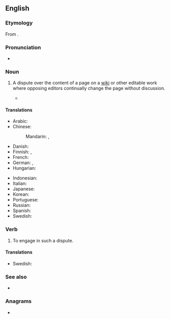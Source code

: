 ==English==

===Etymology===
From {{com|en|edit|war}}.

===Pronunciation===
* {{audio|en|En-edit war.oga|Audio}}

===Noun===
{{en-noun}}

# {{lb|en|Wiktionary and WMF jargon}} A dispute over the content of a page on a [[wiki]] or other editable work where opposing editors continually change the page without discussion.
#: {{ux|en|As with dinner-table discussions, it is best to avoid editing articles about politics or religion unless one wishes to become entrenched in a perpetual '''edit war'''.}}
#* {{quote-book|en|author=Phoebe Ayers|title=How Wikipedia Works|year=2008|publisher=No Starch Press|pageurl=https://books.google.com/books?id=lHdi1CEPLb4C&pg=PA388&dq=%22edit+war%22&hl=en&cd=4&source=gbs_api#v=onepage&q=%22edit%20war%22&f=false|isbn=978-1-59327-176-3|author2=Charles Matthews|author3=Ben Yates|page=388|passage=An unproductive '''edit war''' results as editors change the page back and forth between two incompatible versions, without troubling to engage in discussions.}}

====Translations====
{{trans-top|a dispute over the content of a page on a wiki or other editable work}}
* Arabic: {{t|ar|حَرْب اَلتَّحْرِير|f}}
* Chinese:
*: Mandarin: {{t|cmn|編輯戰|sc=Hani}}, {{t|cmn|编辑战|tr=biānjí zhàn|sc=Hani}}
* Danish: {{t|da|redigeringskrig|n}}
* Finnish: {{t|fi|muokkaussota}}, {{t|fi|palautussota}}
* French: {{t+|fr|guerre d'édition|f}}
* German: {{t|de|Edit-War|m}}, {{t|de|Bearbeitungskrieg|f}}
* Hungarian: {{t|hu|szerkesztési háború}}
{{trans-mid}}
* Indonesian: {{t|id|perang suntingan}}
* Italian: {{t|it|guerra di modifiche|f}}
* Japanese: {{t|ja|編集合戦|tr=へんしゅうがっせん, henshū gassen|sc=Jpan}}
* Korean: {{t|ko|편집 분쟁|sc=Kore}}
* Portuguese: {{t|pt|guerra de edições|f}}
* Russian: {{t+|ru|война́ пра́вок|f}}
* Spanish: {{t|es|guerra de ediciones|f}}
* Swedish: {{t+|sv|redigeringskrig|n}}
{{trans-bottom}}

===Verb===
{{en-verb|++}}

# {{lb|en|Wiktionary and WMF jargon}} To engage in such a dispute.
#: {{ux|en|When a dispute arises, it is common to see a page protected to avoid '''edit warring'''.}}

====Translations====
{{trans-top|to engage in an edit war}}
* Swedish: {{t|sv|redigeringskriga}}
{{trans-mid}}
{{trans-bottom}}

===See also===
* {{l|en|edit warrior}}

===Anagrams===
* {{anagrams|en|a=adeirtw|wardite}}